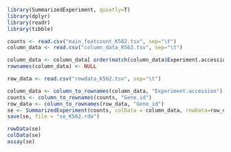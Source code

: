 ```r
library(SummarizedExperiment, quietly=T)
library(dplyr)
library(readr)
library(tibble)

```

```r
counts <- read.csv("main_featcount_K562.tsv", sep="\t")
column_data <- read.csv("column_data_K562.tsv", sep="\t")

column_data <- column_data[ order(match(column_data$Experiment.accession, colnames(counts))), ]
rownames(column_data) <- NULL

row_data <- read.csv("rowdata_K562.tsv", sep="\t")
```

```r
column_data <- column_to_rownames(column_data, "Experiment.accession")
counts <- column_to_rownames(counts, "Gene.id")
row_data <- column_to_rownames(row_data, "Gene_id")
se <- SummarizedExperiment(counts, colData = column_data, rowData=row_data)
save(se, file = "se_K562.rda")
```

```r
rowData(se)
colData(se)
assay(se)
```